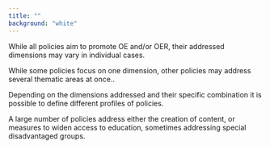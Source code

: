 ```yaml
---
title: ""
background: "white"
---
```


While all policies aim to promote OE and/or OER, their addressed dimensions may vary in individual cases.

While some policies focus on one dimension, other policies may address several thematic areas at once..

Depending on the dimensions addressed and their specific combination it is possible to define different profiles of policies.

A large number of policies address either the creation of content, or measures to widen access to education, sometimes addressing special disadvantaged groups.
